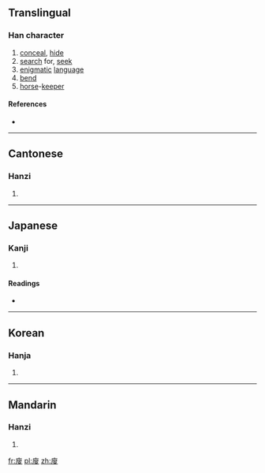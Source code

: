 ==Translingual==

===Han character===
{{Han char|rn=53|rad=广|as=10|sn=13|four=0024<sub>7</sub>|canj=戈竹X水 (IHXE)|ids=⿸[[广]][[叟]]}}

# [[conceal]], [[hide]]
# [[search]] for, [[seek]]
# [[enigmatic]] [[language]]
# [[bend]]{{rfv-sense}}
# [[horse]]-[[keeper]]

====References====
* {{Han ref|kx=0349.140|dkj=09438|dj=0660.020|hdz=20895.050|uh=5ECB|ud=24267|bh=DD60|bd=56672}}

----

==Cantonese==

===Hanzi===
{{yue-hanzi|jyut=|y=sau1}}

# {{defn|lang=yue|sort=广10}}

----

==Japanese==

===Kanji===
{{ja-kanji|grade=|rs=广10}}

# {{defn|lang=ja|sort=广10}}

====Readings====
* {{ja-readings|on=[[しゅう]] (shū), [[しゅ]] (shu), [[そう]] (sō), [[す]] (su)|kun=[[かくす]] (kakusu)}}

----

==Korean==

===Hanja===
{{ko-hanja|hangeul=수|rv=su|mr=su}}

# {{defn|lang=ko|sort=广10}}

----

==Mandarin==

===Hanzi===
{{cmn-hanzi|pin=[[sōu]] ([[sou1]])|wg=sou<sup>1</sup>}}

# {{defn|lang=cmn|sort=广10}}

[[fr:廋]]
[[pl:廋]]
[[zh:廋]]